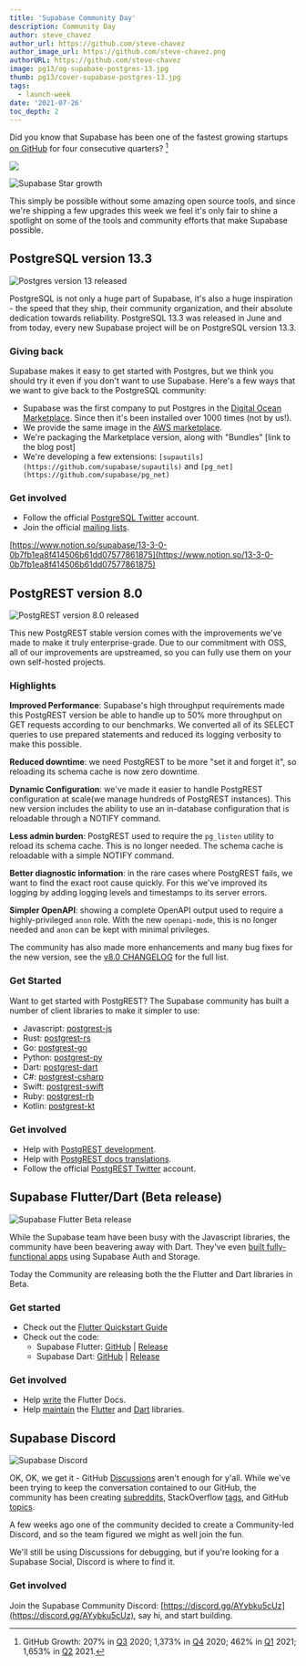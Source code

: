 ```yaml
---
title: 'Supabase Community Day'
description: Community Day
author: steve_chavez
author_url: https://github.com/steve-chavez
author_image_url: https://github.com/steve-chavez.png
authorURL: https://github.com/steve-chavez
image: pg13/og-supabase-postgres-13.jpg
thumb: pg13/cover-supabase-postgres-13.jpg
tags:
  - launch-week
date: '2021-07-26'
toc_depth: 2
---
```



Did you know that Supabase has been one of the fastest growing startups [on GitHub](https://github.com/supabase/supabase) for four consecutive quarters? [^1] 

![](https://s3-us-west-2.amazonaws.com/secure.notion-static.com/66ba60ed-8afd-4571-bbbf-893221941946/Untitled.png)

![Supabase Star growth](/new/images/blog/community-day/star-growth-july.png)

This simply be possible without some amazing open source tools, and since we're shipping a few upgrades this week we feel it's only fair 
to shine a spotlight on some of the tools and community efforts that make Supabase possible. 

## PostgreSQL version 13.3

![Postgres version 13 released](https://s3-us-west-2.amazonaws.com/secure.notion-static.com/9c581252-6e87-4ab4-a6cd-66bfe3eec6d0/supabase-postgres-13.png)


PostgreSQL is not only a huge part of Supabase, it's also a huge inspiration - the speed that they ship, their community organization, 
and their absolute dedication towards reliability. PostgreSQL 13.3 was released in June and from today, every new Supabase project will 
be on PostgreSQL version 13.3.

### Giving back

Supabase makes it easy to get started with Postgres, but we think you should try it even if you don't want to use Supabase. Here's a 
few ways that we want to give back to the PostgreSQL community:

- Supabase was the first company to put Postgres in the [Digital Ocean Marketplace](https://marketplace.digitalocean.com/apps/supabase-postgres). 
Since then it's been installed over 1000 times (not by us!).
- We provide the same image in the [AWS marketplace](https://aws.amazon.com/marketplace/pp/prodview-lk2pfa5nafecg).
- We're packaging the Marketplace version, along with "Bundles" [link to the blog post]
- We're developing a few extensions: `[supautils](https://github.com/supabase/supautils)` and `[pg_net](https://github.com/supabase/pg_net)`

### Get involved

- Follow the official [PostgreSQL Twitter](https://twitter.com/PostgreSQL) account.
- Join the official [mailing lists](https://www.postgresql.org/community/).

[https://www.notion.so/supabase/13-3-0-0b7fb1ea8f414506b61dd07577861875](https://www.notion.so/13-3-0-0b7fb1ea8f414506b61dd07577861875)

## PostgREST version 8.0

![PostgREST version 8.0 released](https://s3-us-west-2.amazonaws.com/secure.notion-static.com/7136a514-55ab-428c-b8da-638a6cba1e5f/supabase-postgrest.png)

This new PostgREST stable version comes with the improvements we've made to make it truly enterprise-grade. Due to our commitment with OSS, 
all of our improvements are upstreamed, so you can fully use them on your own self-hosted projects.

### Highlights

**Improved Performance**: Supabase's high throughput requirements made this PostgREST version be able to handle up to 50% more throughput on 
GET requests according to our benchmarks. We converted all of its SELECT queries to use prepared statements and reduced its logging 
verbosity to make this possible.

**Reduced downtime**: we need PostgREST to be more "set it and forget it", so reloading its schema cache is now zero downtime.

**Dynamic Configuration**: we've made it easier to handle PostgREST configuration at scale(we manage hundreds of PostgREST instances). 
This new version includes the ability to use an in-database configuration that is reloadable through a NOTIFY command.

**Less admin burden**: PostgREST used to require the `pg_listen` utility to reload its schema cache. This is no longer needed. 
The schema cache is reloadable with a simple NOTIFY command.

**Better diagnostic information**: in the rare cases where PostgREST fails, we want to find the exact root cause quickly. 
For this we've improved its logging by adding logging levels and timestamps to its server errors.

**Simpler OpenAPI**: showing a complete OpenAPI output used to require a highly-privileged `anon` role. With the new `openapi-mode`, 
this is no longer needed and `anon` can be kept with minimal privileges.

The community has also made more enhancements and many bug fixes for the new version, see the 
[v8.0 CHANGELOG](https://github.com/PostgREST/postgrest/releases/tag/v8.0.0) for the full list.

### Get Started

Want to get started with PostgREST? The Supabase community has built a number of client libraries to make it simpler to use:

- Javascript: [postgrest-js](https://github.com/supabase/postgrest-js)
- Rust: [postgrest-rs](https://github.com/supabase/postgrest-rs)
- Go: [postgrest-go](https://github.com/supabase/postgrest-go)
- Python: [postgrest-py](https://github.com/supabase/postgrest-py)
- Dart: [postgrest-dart](https://github.com/supabase/postgrest-dart)
- C#: [postgrest-csharp](https://github.com/supabase/postgrest-csharp)
- Swift: [postgrest-swift](https://github.com/supabase/postgrest-swift)
- Ruby: [postgrest-rb](https://github.com/supabase/postgrest-rb)
- Kotlin: [postgrest-kt](https://github.com/supabase/postgrest-kt)

### Get involved

- Help with [PostgREST development](https://github.com/PostgREST/postgrest/blob/main/.github/CONTRIBUTING.md).
- Help with [PostgREST docs translations](https://github.com/PostgREST/postgrest-docs/issues/393).
- Follow the official [PostgREST Twitter](https://twitter.com/postgrest_org) account.

## Supabase Flutter/Dart (Beta release)

![Supabase Flutter Beta release](https://s3-us-west-2.amazonaws.com/secure.notion-static.com/c876d071-d4f1-434f-9dec-493ba5988e07/supabase-flutter.png)

While the Supabase team have been busy with the Javascript libraries, the community have been beavering away with Dart. They've even 
[built fully-functional apps](https://www.producthunt.com/posts/spot-2d300f54-7a0a-4dbf-aee2-4a75311217cc) using Supabase Auth and Storage. 

Today the Community are releasing both the the Flutter and Dart libraries in Beta. 

### Get started

- Check out the [Flutter Quickstart Guide](https://supabase.io/docs/guides/with-flutter)
- Check out the code:
    - Supabase Flutter: [GitHub](https://github.com/supabase/supabase-flutter/) | [Release](https://pub.dev/packages/supabase_flutter)
    - Supabase Dart: [GitHub](https://github.com/supabase/supabase-dart/) | [Release](https://pub.dev/packages/supabase)

### Get involved

- Help [write](https://supabase.io/docs/handbook/supasquad#author) the Flutter Docs.
- Help [maintain](https://supabase.io/docs/handbook/supasquad#maintainer) the [Flutter](https://github.com/supabase/supabase-flutter/) 
and [Dart](https://github.com/supabase/supabase-dart/) libraries.

## Supabase Discord

![Supabase Discord](https://s3-us-west-2.amazonaws.com/secure.notion-static.com/406cbb95-1152-4b77-9377-e1304c956000/supabase-discord.png)

OK, OK, we get it - GitHub [Discussions](https://github.com/supabase/supabase/discussions) aren't enough for y'all. While we've been trying 
to keep the conversation contained to our GitHub, the community has been creating [subreddits](https://www.reddit.com/r/Supabase/), 
StackOverflow [tags](https://stackoverflow.com/questions/tagged/supabase), and GitHub [topics](https://github.com/topics/supabase). 

A few weeks ago one of the community decided to create a Community-led Discord, and so the team figured we might as well join the fun.

We'll still be using Discussions for debugging, but if you're looking for a Supabase Social, Discord is where to find it.

### Get involved

Join the Supabase Community Discord: [https://discord.gg/AYybku5cUz](https://discord.gg/AYybku5cUz), say hi, and start building.

[^1]: GitHub Growth: 207% in [Q3](https://runacap.com/ross-index/q3-2020/) 2020; 1,373% in [Q4](https://runacap.com/ross-index/q4-2020/) 2020; 
462% in [Q1](https://runacap.com/ross-index/q1-2021/) 2021; 1,653% in [Q2](https://runacap.com/ross-index/q2-2021/) 2021.
